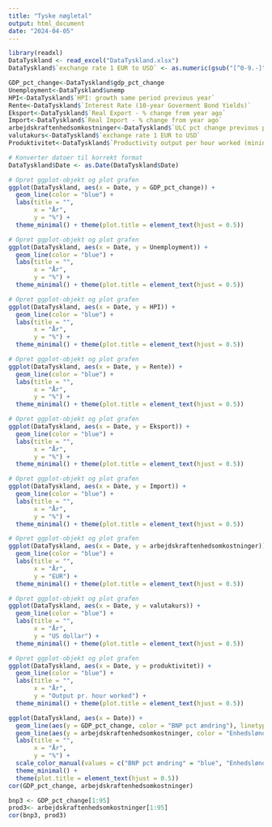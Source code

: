 ```yaml
---
title: "Tyske nøgletal"
output: html_document
date: "2024-04-05"
---
```



```r
library(readxl)
DataTyskland <- read_excel("DataTyskland.xlsx")
DataTyskland$`exchange rate 1 EUR to USD` <- as.numeric(gsub("[^0-9.-]", "", DataTyskland$`exchange rate 1 EUR to USD`))
```

```r
GDP_pct_change<-DataTyskland$gdp_pct_change
Unemployment<-DataTyskland$unemp
HPI<-DataTyskland$`HPI: growth same period previous year`
Rente<-DataTyskland$`Interest Rate (10-year Goverment Bond Yields)`
Eksport<-DataTyskland$`Real Export - % change from year ago`
Import<-DataTyskland$`Real Import - % change from year ago`
arbejdskraftenhedsomkostninger<-DataTyskland$`ULC pct change previous period`
valutakurs<-DataTyskland$`exchange rate 1 EUR to USD`
Produktivitet<-DataTyskland$`Productivity output per hour worked (mining and manufacturing)`
```

```r
# Konverter datoer til korrekt format
DataTyskland$Date <- as.Date(DataTyskland$Date)

# Opret ggplot-objekt og plot grafen
ggplot(DataTyskland, aes(x = Date, y = GDP_pct_change)) +
  geom_line(color = "blue") +
  labs(title = "",
       x = "År",
       y = "%") +
  theme_minimal() + theme(plot.title = element_text(hjust = 0.5))
```


```r
# Opret ggplot-objekt og plot grafen
ggplot(DataTyskland, aes(x = Date, y = Unemployment)) +
  geom_line(color = "blue") +
  labs(title = "",
       x = "År",
       y = "%") +
  theme_minimal() + theme(plot.title = element_text(hjust = 0.5))
```


```r
# Opret ggplot-objekt og plot grafen
ggplot(DataTyskland, aes(x = Date, y = HPI)) +
  geom_line(color = "blue") +
  labs(title = "",
       x = "År",
       y = "%") +
  theme_minimal() + theme(plot.title = element_text(hjust = 0.5))
```


```r
# Opret ggplot-objekt og plot grafen
ggplot(DataTyskland, aes(x = Date, y = Rente)) +
  geom_line(color = "blue") +
  labs(title = "",
       x = "År",
       y = "%") +
  theme_minimal() + theme(plot.title = element_text(hjust = 0.5))
```

```r
# Opret ggplot-objekt og plot grafen
ggplot(DataTyskland, aes(x = Date, y = Eksport)) +
  geom_line(color = "blue") +
  labs(title = "",
       x = "År",
       y = "%") +
  theme_minimal() + theme(plot.title = element_text(hjust = 0.5))
```


```r
# Opret ggplot-objekt og plot grafen
ggplot(DataTyskland, aes(x = Date, y = Import)) +
  geom_line(color = "blue") +
  labs(title = "",
       x = "År",
       y = "%") +
  theme_minimal() + theme(plot.title = element_text(hjust = 0.5))
```


```r
# Opret ggplot-objekt og plot grafen
ggplot(DataTyskland, aes(x = Date, y = arbejdskraftenhedsomkostninger)) +
  geom_line(color = "blue") +
  labs(title = "",
       x = "År",
       y = "EUR") +
  theme_minimal() + theme(plot.title = element_text(hjust = 0.5))
```


```r
# Opret ggplot-objekt og plot grafen
ggplot(DataTyskland, aes(x = Date, y = valutakurs)) +
  geom_line(color = "blue") +
  labs(title = "",
       x = "År",
       y = "US dollar") +
  theme_minimal() + theme(plot.title = element_text(hjust = 0.5))
```


```r
# Opret ggplot-objekt og plot grafen
ggplot(DataTyskland, aes(x = Date, y = produktivitet)) +
  geom_line(color = "blue") +
  labs(title = "",
       x = "År",
       y = "Output pr. hour worked") +
  theme_minimal() + theme(plot.title = element_text(hjust = 0.5))
```

```r
ggplot(DataTyskland, aes(x = Date)) +
  geom_line(aes(y = GDP_pct_change, color = "BNP pct ændring"), linetype = "solid") +
  geom_line(aes(y = arbejdskraftenhedsomkostninger, color = "Enhedslønomkostninger pct ændring"), linetype = "solid") + # Tilføjelse af linje for enhedslønomkostninger
  labs(title = "",
       x = "År",
       y = "%") +
  scale_color_manual(values = c("BNP pct ændring" = "blue", "Enhedslønomkostninger pct ændring" = "red")) +  # Justér farverne efter behov
  theme_minimal() +
  theme(plot.title = element_text(hjust = 0.5))
cor(GDP_pct_change, arbejdskraftenhedsomkostninger)
```




```r
bnp3 <- GDP_pct_change[1:95]
prod3<- arbejdskraftenhedsomkostninger[1:95]
cor(bnp3, prod3)
```







